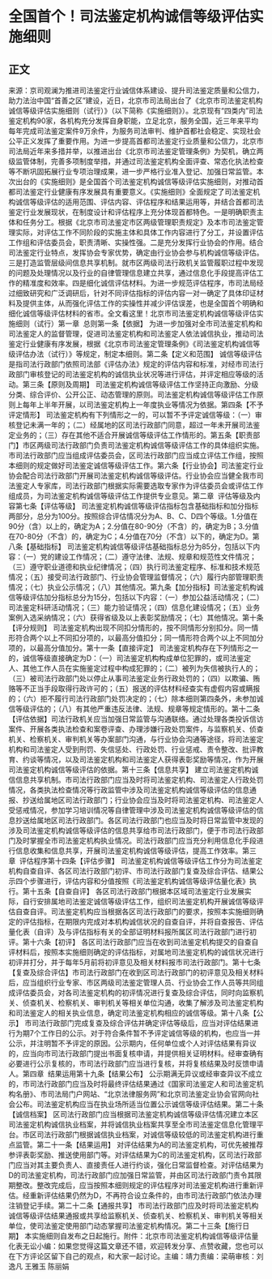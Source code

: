 # 全国首个！司法鉴定机构诚信等级评估实施细则
## 正文
来源：京司观澜为推进司法鉴定行业诚信体系建设、提升司法鉴定质量和公信力，助力法治中国“首善之区”建设，近日，北京市司法局出台了《北京市司法鉴定机构诚信等级评估实施细则（试行）》（以下简称《实施细则》）。北京现有“四类内”司法鉴定机构90家，各机构充分发挥自身职能，立足北京，服务全国，近三年来平均每年完成司法鉴定案件9万余件，为服务司法审判、维护首都社会稳定、实现社会公平正义发挥了重要作用。为进一步提高首都司法鉴定行业质量和公信力，北京市司法局近年来多措并举，以推进出台《北京市司法鉴定管理条例》为契机，确立两级监管体制，完善多项制度举措，并通过司法鉴定机构全面评查、常态化执法检查等不断巩固拓展行业专项治理成果，进一步严格行业准入登记、加强日常监管。本次出台的《实施细则》是全国首个司法鉴定机构诚信等级评估实施细则，对推动首都司法鉴定行业健康有序发展具有重要意义。《实施细则》全面规定了司法鉴定机构诚信等级评估的适用范围、评估内容、评估程序和结果运用等，并结合首都司法鉴定行业发展现状，在制度设计和评估程序上充分体现首都特色。一是明确职责主体和任务分工。根据《北京市司法鉴定市区两级管理职责规定》及本市司法鉴定管理实际，对评估工作不同阶段的实施主体和具体工作内容进行了分工，并设置评估工作组和评估委员会，职责清晰、实操性强。二是充分发挥行业协会的作用。结合司法鉴定行业特点，发挥协会专家优势，确定由行业协会参与机构诚信等级评估。三是打造监管层级间信息共享机制。就市区两级司法行政机关监管履职过程中发现的问题及处理情况以及行业的自律管理信息建立共享，通过信息化手段提高评估工作的精准度和效率。四是细化诚信评估材料。为进一步规范评估程序，市司法局经过细致研究和广泛调研后，针对不同评估指标的评估内容一对一确定了具体印证材料及提供主体，从而强化评估工作的实操性并减少评估误差，也是全国首个明确和细化诚信等级评估材料的省市。全文看这里！北京市司法鉴定机构诚信等级评估实施细则（试行）第一章  总则第一条【依据】 为进一步加强对全市司法鉴定机构和司法鉴定人的监督管理，促进司法鉴定机构和司法鉴定人依法诚信执业，推动司法鉴定行业健康有序发展，根据《北京市司法鉴定管理条例》《司法鉴定机构诚信等级评估办法（试行）》等规定，制定本细则。第二条【定义和范围】 诚信等级评估是指司法行政部门依照司法部《评估办法》规定的评估内容和标准，对经市司法行政部门审核登记的司法鉴定机构的诚信执业状况等进行评估，并评定相应等级的活动。第三条【原则及周期】 司法鉴定机构诚信等级评估工作坚持正向激励、分级分类、综合评价、公开公正、动态管理的原则。司法鉴定机构诚信等级评估工作原则上每年上半年开展，以司法鉴定机构上一年度执业等情况为依据。第四条【不予评定情形】 司法鉴定机构有下列情形之一的，可以暂不予评定诚信等级：（一）审核登记未满一年的；（二）经属地的区司法行政部门同意，超过一年未开展司法鉴定业务的；（三）存在其他不适合开展诚信等级评估工作情形的。第五条【职责部门】市区两级司法行政部门负责司法鉴定机构诚信等级评估工作的具体组织实施。市司法行政部门应当组成评估委员会，区司法行政部门应当成立评估工作组，按照本细则的规定做好司法鉴定诚信等级评估工作。第六条【行业协会】司法鉴定行业协会配合司法行政部门开展司法鉴定机构诚信等级评估。行业协会应当健全我市司法鉴定人专家库，司法行政部门根据实际需要选取专家作为评估委员会或评估工作组成员，为司法鉴定机构诚信等级评估工作提供专业意见。第二章  评估等级及内容第七条【评估等级】 司法鉴定机构诚信等级评估指标包含基础指标和加分指标两部分，总分为100分。按照综合评估情况分为A、B、C、D四个等级。1.分值在90分（含）以上的，确定为A；2.分值在80-90分（不含）的，确定为B；3.分值在70-80分（不含）的，确定为C；4.分值在70分（不含）以下的，确定为D。第八条【基础指标】 司法鉴定机构诚信等级评估基础指标总分为85分，包括以下内容：（一）党的建设工作情况；（二）遵守法律、法规、规章和规范性文件情况；（三）遵守职业道德和执业纪律情况；（四）执行司法鉴定程序、标准和技术规范情况；（五）接受司法行政部门、行业协会管理监督情况；（六）履行内部管理职责情况；（七）执业公示情况；（八）其他情况。第九条【加分指标】司法鉴定机构诚信等级评估加分指标总分为15分，包括以下内容：（一）参加公益活动情况；（二）司法鉴定科研活动情况；（三）能力验证情况；（四）信息化建设情况；（五）业务案例入选采纳情况；（六）获得省级及以上表彰奖励情况；（七）其他情况。第十条【评分规则】 司法鉴定机构出现不同扣分情形的，按不同情形分别扣分。同一情形符合两个以上不同扣分项的，以最高分值扣分；同一情形符合两个以上不同加分项的，以最高分值加分。第十一条【直接评定】 司法鉴定机构存在下列情形之一的，诚信等级直接确定为D：（一）司法鉴定机构构成单位犯罪的，或司法鉴定人、其他工作人员在实施鉴定过程中构成犯罪的；（二）被列为失信被执行人的；（三）被司法行政部门处以停止从事司法鉴定业务行政处罚的；（四）以欺骗、贿赂等不正当手段取得行政许可的；（五）报送的评估材料经查实有虚假内容或瞒报的；（六）拒不履行司法行政部门处罚决定的；（七）除本细则第四条外，未参加诚信等级评估的；（八）有其他严重违反法律、法规、规章等规定情形的。第十二条【评估依据】司法行政机关应当加强日常监管与沟通联络。通过处理各类投诉信访案件、开展各类执法检查和案卷评查、办理涉嫌行政处罚案件，与监察机关、侦查机关、检察机关、审判机关等办案部门沟通，与行业协会沟通等途径，将司法鉴定机构和司法鉴定人受到刑罚、失信惩处、行政处罚、行业惩戒、责令整改、批评教育、约谈等情况，以及司法鉴定机构和司法鉴定人获得表彰奖励等情况，作为开展司法鉴定机构诚信等级评估的依据。第十三条【信息共享】 建立司法鉴定机构诚信信息共享机制。市司法行政部门应当及时将司法鉴定机构、司法鉴定人行政处罚情况，各类执法检查情况等行政监管中涉及司法鉴定机构诚信等级评估的信息通报、抄送给属地区司法行政部门；行业协会应当及时将司法鉴定机构、司法鉴定人受惩戒情况，参加学习培训情况等自律管理中涉及司法鉴定机构诚信等级评估的信息抄送给属地区司法行政部门。各区司法行政部门也应当及时将日常监管中发现的涉及司法鉴定机构诚信等级评估的信息共享给市司法行政部门，便于市司法行政部门及时掌握全市司法鉴定机构执业情况。司法行政部门应当充分利用信息化手段进行信息收集和信息共享，开展司法鉴定机构诚信等级评估，提高工作效率。第三章  评估程序第十四条【评估步骤】 司法鉴定机构诚信等级评估工作分为司法鉴定机构自查自评、各区司法行政部门初评、市司法行政部门复查及综合评估、结果公示四个步骤进行，评估内容和分值按照《司法鉴定机构诚信等级评估量化表》执行。第十五条【自查自评】 各区司法行政部门根据本区域司法鉴定行业发展实际，自行安排属地司法鉴定诚信等级评估工作，组织司法鉴定机构开展诚信等级评估自查自评。司法鉴定机构应当根据各区司法行政部门的要求，按照本实施细则确定的评估指标，在期限内完成对本机构诚信状况的自查自评，并将自查报告、评估量化表（自评）及与评估指标有关的全部证明材料报所属区司法行政部门进行初评。第十六条【初评】 各区司法行政部门应当在收到司法鉴定机构提交的自查自评材料后，按照本实施细则确定的评估指标，对属地司法鉴定机构的诚信状况进行初评并打分，并于每年5月前将初评意见及相关材料报市司法行政部门。第十七条【复查及综合评估】市司法行政部门在收到区司法行政部门的初评意见及相关材料后，应当组织行业专家、市区两级司法鉴定管理人员、行业协会工作人员等共同组成评估委员会，对各司法鉴定机构的初评情况进行复查及综合评估，同时向监察机关、侦查机关、检察机关、审判机关等相关单位沟通，收集了解涉及司法鉴定机构和司法鉴定人的相关执业信息，确定司法鉴定机构相应的诚信等级。第十八条【公示】 市司法行政部门完成复查及综合评估并确定评估等级后，应当对评估结果进行为期7个工作日的公示。对于符合条件暂不予评定诚信等级的机构，也应当一并公示，并注明暂不予评定的原因。公示期内，任何单位或个人对评估结果有异议的，应当向市司法行政部门提出书面复核申请，并提供相关证明材料。经审查确有必要进行公示复核的，市司法行政部门应当进行复核，并将复核结果及时反馈申请人。第四章  结果运用第十九条【结果公布】 公示期满无异议或经审查异议不成立的，市司法行政部门应当及时将最终评估结果通过《国家司法鉴定人和司法鉴定机构名册》、市司法局门户网站、“北京法律服务网”和北京司法鉴定业协会官网向社会公布。司法鉴定机构应当在执业场所适当位置公示诚信等级评估结果。第二十条【诚信档案】 区司法行政部门应当根据司法鉴定机构诚信等级评估情况建立本区司法鉴定机构诚信执业档案，并将诚信执业档案共享至全市司法鉴定信息化管理平台。市区司法行政部门根据诚信执业档案，对诚信等级较低的司法鉴定机构进行重点监管。第二十一条【结果运用】 对评估结果为A的司法鉴定机构，可优先被推荐参评表彰奖励、推送使用部门等。对评估结果为C的司法鉴定机构，区司法行政部门应当对其主要负责人、直接责任人进行约谈，强化日常监督检查。对评估结果为D的司法鉴定机构，司法行政部门应加强日常监管，并由区司法行政部门责令其限期整改。整改完成后，应当按照本细则规定的评估程序对司法鉴定机构进行重新评估。经重新评估结果仍然为D，不再符合设立条件的，由市司法行政部门依法办理注销登记手续。第二十二条【通报共享】 市司法行政部门应及时将司法鉴定机构诚信等级评估结果通报或共享给监察机关、侦查机关、检察机关、审判机关等相关单位，使司法鉴定使用部门动态掌握司法鉴定机构情况。第二十三条【施行日期】 本实施细则自发布之日起施行。附件：北京市司法鉴定机构诚信等级评估量化表无讼小编：如果您觉得这篇文章还不错，欢迎转发分享、点赞收藏，您也可以在下方评论区留下自己的观点，和大家一起讨论。主编：靖力责编：梁萌审核：刘逸凡 王雅玉 陈丽娟